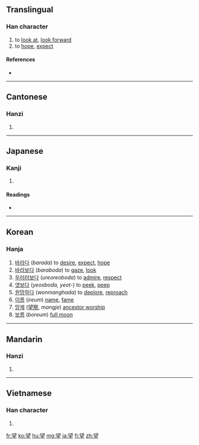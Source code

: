 {{also|朢}}
==Translingual==

===Han character===
{{Han char|rn=74|rad=月|as=07|sn=11|four=0710<sub>4</sub>|canj=卜月竹土 (YBHG), 卜月一土 (YBMG)}}

# to [[look at]], [[look forward]]
# to [[hope]], [[expect]]

====References====
* {{Han ref|kx=0505.290|dkj=14368|dj=0884.230|hdz=32080.020|uh=671B|ud=26395|bh=B1E6|bd=45542}}

----

==Cantonese==

===Hanzi===
{{yue-hanzi|jyut=|y=mong6}}

# {{defn|Cantonese|sort=月07}}

----

==Japanese==

===Kanji===
{{ja-kanji|grade=4|rs=月07}}

# {{defn|Japanese|sort=月07}}

====Readings====
* {{ja-readings|on=[[ぼう]] (bō), [[もう]] (mō)|kun=[[のぞむ]] (nozomu), [[のぞみ]] (nozomi), [[もち]] (mochi)}}

----

==Korean==

===Hanja===
{{ko-hanja|hangeul=망|eumhun=|rv=mang|mr=mang|y=mang}}

# [[바라다]] (''barada'') to [[desire]], [[expect]], [[hope]]
# [[바라보다]] (''baraboda'') to [[gaze]], [[look]]
# [[우러러보다]] (''ureoreoboda'') to [[admire]], [[respect]]
# [[엿보다]] (''yeosboda, yeot-'') to [[peek]], [[peep]]
# [[원망하다]] (''wonmanghada'') to [[deplore]], [[reproach]]
# [[이름]] (''ireum'') [[name]], [[fame]]
# [[망제]] ([[望祭]], ''mangje'') [[ancestor worship]]
# [[보름]] (''boreum'') [[full moon]]

----

==Mandarin==

===Hanzi===
{{cmn-hanzi|pin=[[wàng]] ([[wang4]])|wg=wang<sup>4</sup>}}

# {{defn|Mandarin|sort=月07}}

----

==Vietnamese==

===Han character===
{{vi-hantu|[[vọng]]|rs=月07}}

# {{defn|Vietnamese|sort=月07}}

[[fr:望]]
[[ko:望]]
[[hu:望]]
[[mg:望]]
[[ja:望]]
[[fi:望]]
[[zh:望]]